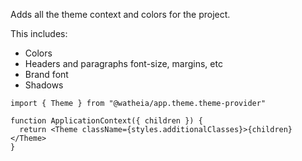 Adds all the theme context and colors for the project.

This includes:

- Colors
- Headers and paragraphs font-size, margins, etc
- Brand font
- Shadows

```tsx
import { Theme } from "@watheia/app.theme.theme-provider"

function ApplicationContext({ children }) {
  return <Theme className={styles.additionalClasses}>{children}</Theme>
}
```
